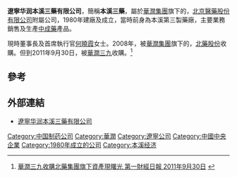 '''遼寧华润本溪三藥有限公司'''，簡稱'''本溪三藥'''，屬於[[華潤集團|華潤集團]]旗下的，[[北京醫藥股份有限公司|北京醫藥股份有限公司]]附屬公司，1980年建廠及成立，當時前身為本溪第三製藥廠，主要業務銷售及生產[[中成藥|中成藥]]產品。

現時董事長及首席執行官[[何曉霞|何曉霞]]女士。2008年，被[[華潤集團|華潤集團]]旗下的，[[北藥股份|北藥股份]]收購。但到2011年9月30日，被[[華潤三九|華潤三九]]收購。<ref>[http://news.cnyes.com/Content/20110930/KDZA960Y1WG4M.shtml?c=detail 華潤三九收購北藥集團旗下資產現曙光 第一財經日報 2011年9月30日] {{webarchive|url=https://web.archive.org/web/20141220210226/http://news.cnyes.com/Content/20110930/KDZA960Y1WG4M.shtml?c=detail |date=2014年12月20日 }}</ref>

==參考==
{{reflist}}

==外部連結==
*[https://web.archive.org/web/20141217031909/http://bxsyc.com/ 遼寧华润本溪三藥有限公司]

[[Category:中国制药公司|Category:中国制药公司]]
[[Category:華潤|Category:華潤]]
[[Category:遼寧公司|Category:遼寧公司]]
[[Category:中國中央企業|Category:中國中央企業]]
[[Category:1980年成立的公司|Category:1980年成立的公司]]
[[Category:本溪经济|Category:本溪经济]]